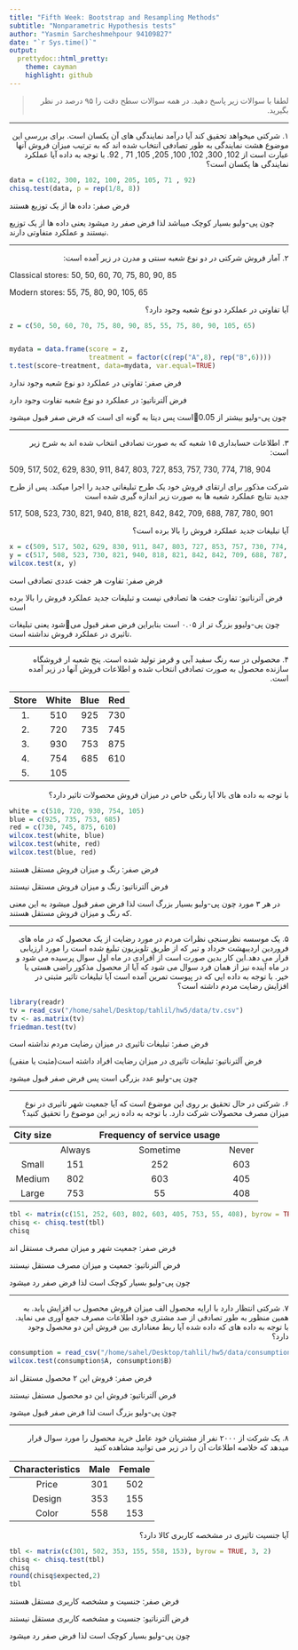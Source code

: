 ```yaml
---
title: "Fifth Week: Bootstrap and Resampling Methods"
subtitle: "Nonparametric Hypothesis tests"
author: "Yasmin Sarcheshmehpour 94109827"
date: "`r Sys.time()`"
output:
  prettydoc::html_pretty:
    theme: cayman
    highlight: github
---
```



> <p dir="RTL"> 
لطفا با سوالات زیر پاسخ دهید.
در همه سوالات سطح دقت را ۹۵ درصد در نظر بگیرید.
</p>

***

<p dir="RTL">
۱. شرکتی میخواهد تحقیق کند آیا درآمد نمایندگی های آن یکسان است. برای بررسی این موضوع هشت نمایندگی
به طور تصادفی انتخاب شده اند که به ترتیب میزان فروش آنها عبارت است از 
102, 300, 102, 100, 205, 105, 71 , 92.
با توجه به داده آیا عملکرد نمایندگی ها یکسان است؟
</p>


```r
data = c(102, 300, 102, 100, 205, 105, 71 , 92)
chisq.test(data, p = rep(1/8, 8))
```
<p dir="RTL">
فرض صفر: داده ها از یک توزیع هستند

چون پی-ولیو بسیار کوچک میباشد لذا فرض صفر رد میشود یعنی داده ها از یک توزیع نیستند و عملکرد متفاوتی دارند.
</p>

***

<p dir="RTL">
۲. آمار فروش شرکتی در دو نوع شعبه سنتی و مدرن در زیر آمده است:
</p>

Classical stores: 50, 50, 60, 70, 75, 80, 90, 85

Modern stores: 55, 75, 80, 90, 105, 65

<p dir="RTL">
آیا تفاوتی در عملکرد دو نوع شعبه وجود دارد؟
</p>




```r
z = c(50, 50, 60, 70, 75, 80, 90, 85, 55, 75, 80, 90, 105, 65)


mydata = data.frame(score = z,
                    treatment = factor(c(rep("A",8), rep("B",6))))
t.test(score~treatment, data=mydata, var.equal=TRUE)

```
<p dir="RTL">
فرض صفر: تفاوتی در عملکرد دو نوع شعبه وجود ندارد

فرض آلترناتیو: در عملکرد دو نوع شعبه تفاوت وجود دارد

چون پی-ولیو 
بیشتر از 0.05است پس دیتا به گونه ای است که فرض صفر قبول میشود
</p>

***

<p dir="RTL">
۳. اطلاعات حسابداری ۱۵ شعبه که به صورت تصادفی انتخاب شده اند به شرح زیر است:
</p>

509, 517, 502, 629, 830, 911, 847, 803, 727, 853, 757, 730, 774, 718, 904

<p dir="RTL">
شرکت مذکور برای ارتقای فروش خود یک طرح تبلیغاتی جدید را اجرا میکند. پس از طرح جدید نتایج عملکرد شعبه ها  به صورت زیر 
اندازه گیری شده است
</p>

517, 508, 523, 730, 821, 940, 818, 821, 842, 842, 709, 688, 787, 780, 901

<p dir="RTL">
آیا تبلیغات جدید عملکرد فروش را بالا برده است؟
</p>



```r
x = c(509, 517, 502, 629, 830, 911, 847, 803, 727, 853, 757, 730, 774, 718, 904)
y = c(517, 508, 523, 730, 821, 940, 818, 821, 842, 842, 709, 688, 787, 780, 901)
wilcox.test(x, y)
```


<p dir="RTL">
فرض صفر: تفاوت هر جفت عددی تصادفی است

فرض آترناتیو: تفاوت جفت ها تصادفی نیست و تبلیغات جدید عملکرد فروش را بالا برده است

چون پی-ولیوو بزرگ تر از ۰.۰۵ است بنابراین فرض صفر قبول میشود یعنی تبلیغات تاثیری در عملکرد فروش نداشته است.
</p>

***

<p dir="RTL">
۴. محصولی در سه رنگ سفید آبی و قرمز تولید شده است.
پنج شعبه ار فروشگاه سازنده محصول به صورت تصادفی انتخاب شده و اطلاعات فروش آنها در زیر آمده است.
</p>

| Store | White | Blue | Red |
| :----: | :----: | :----: | :----: |
| 1. |	510 |	925 |	730 |
| 2. | 720 | 735 | 745 |
| 3. |	930 |	753 |	875 |
| 4. |	754 |	685 |	610 |
| 5. |	105	|  |  |

<p dir="RTL">
با توجه به داده های بالا آیا رنگی خاص در میزان فروش محصولات تاثیر دارد؟
</p>


```r
white = c(510, 720, 930, 754, 105)
blue = c(925, 735, 753, 685)
red = c(730, 745, 875, 610)
wilcox.test(white, blue)
wilcox.test(white, red)
wilcox.test(blue, red)
```

<p dir="RTL"> 
 فرض صفر: رنگ و میزان فروش مستقل هستند

فرض آلترناتیو: رنگ و میزان فروش مستقل نیستند

در هر ۳ مورد چون پی-ولیو بسیار بزرگ است لذا فرض صفر قبول میشود به این معنی که رنگ و میزان فروش مستقل هستند.
</p>


***

<p dir="RTL">
۵. یک موسسه نظرسنجی نظرات مردم در مورد رضایت از یک محصول که در ماه های فروردین اردیبهشت خرداد و تیر که از طریق تلویزیون 
تبلیغ شده است را مورد ارزیابی قرار می دهد.این کار بدین صورت است از افرادی در ماه اول سوال پرسیده می شود و در ماه آینده نیز از همان فرد سوال می شود که آیا از محصول مذکور راضی هستی یا خیر.
با توجه به داده ایی که در پیوست تمرین آمده است آیا تبلیغات تاثیر مثبتی در افزایش رضایت مردم داشته است؟
</p>



```r
library(readr)
tv = read_csv("/home/sahel/Desktop/tahlil/hw5/data/tv.csv")
tv <- as.matrix(tv) 
friedman.test(tv)
```

<p dir="RTL"> 
فرض صفر: تبلیغات تاثیری در میزان رضایت مردم نداشته است

فرض آلترناتیو: تبلیغات تاثیری در میزان رضایت افراد داشته است(مثبت یا منفی)

چون پی-ولیو  عدد بزرگی است پس فرض صفر قبول میشود
</p>

***

<p dir="RTL"> 
۶. شرکتی در حال تحقیق بر روی این موضوع است که آیا جمعیت شهر تاثیری در نوع میزان مصرف محصولات شرکت دارد.
با توجه به داده زیر این موضوع را تحقیق کنید؟
</p>


| City size |	| Frequency of service usage | |
| :---: |  :---:  | :---: | :---: | 
| | Always	| Sometime | Never |
| Small	| 151	| 252	| 603 |
| Medium	| 802	| 603	| 405 |
| Large	| 753	| 55	| 408 |



```r
tbl <- matrix(c(151, 252, 603, 802, 603, 405, 753, 55, 408), byrow = TRUE, 3, 3)
chisq <- chisq.test(tbl)
chisq
```

<p dir="RTL"> 
 فرض صفر: جمعیت شهر و میزان مصرف مستقل اند

فرض آلترناتیو: جمعیت و میزان مصرف مستقل نیستند

چون پی-ولیو بسیار کوچک است لذا فرض صفر رد میشود
</p>


***

<p dir="RTL"> 
۷. شرکتی انتظار دارد با ارایه محصول الف میزان فروش محصول ب افزایش یابد.
به همین منظور به طور تصادفی از صد مشتری خود اطلاعات مصرف جمع آوری می نماید.
با توجه به داده های که داده شده آیا ربط معناداری بین فروش این دو محصول وجود دارد؟
</p>



```r
consumption = read_csv("/home/sahel/Desktop/tahlil/hw5/data/consumption.csv")
wilcox.test(consumption$A, consumption$B)
```


<p dir="RTL"> 
فرض صفر: فروش این ۲ محصول مستقل اند

فرض آلترناتیو: فروش این دو محصول مستفل نیستند

چون پی-ولیو بزرگ است لذا فرض صفر قبول میشود
</p>



***

<p dir="RTL"> 
۸. یک شرکت از ۲۰۰۰ نفر از مشتریان خود عامل خرید محصول را مورد سوال قرار میدهد 
که خلاصه اطلاعات آن را در زیر می توانید مشاهده کنید
</p>

| Characteristics	| Male	| Female |
| :---: |  :---:  | :---: |
| Price	| 301	| 502 |
| Design	| 353	| 155 |
| Color	| 558	| 153 |

<p dir="RTL"> 
آیا جنسیت تاثیری در مشخصه کاربری کالا دارد؟
</p>



```r
tbl <- matrix(c(301, 502, 353, 155, 558, 153), byrow = TRUE, 3, 2)
chisq <- chisq.test(tbl)
chisq
round(chisq$expected,2)
tbl
```



<p dir="RTL"> 
فرض صفر: جنسیت و مشخصه کاریری مستقل هستند

فرض آلترناتیو: جنسیت و مشخصه کاربری مستقل نیستند

چون پی-ولیو بسیار کوچک است لذا فرض صفر رد میشود
</p>


